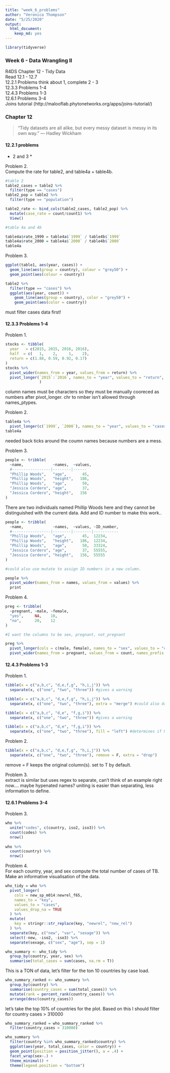 ```yaml
---
title: "week_6_problems"
author: "Veronica Thompson"
date: "5/25/2020"
output: 
  html_document: 
    keep_md: yes
---
```


```r
library(tidyverse)
```

### Week 6 - Data Wrangling II  

R4DS Chapter 12 - Tidy Data   
Read 12.1 - 12.7  
12.2.1 Problems think about 1, complete 2 - 3  
12.3.3 Problems 1-4  
12.4.3 Problems 1-3  
12.6.1 Problems 3-4  
Joins tutorial (http://malooflab.phytonetworks.org/apps/joins-tutorial/)  

### Chapter 12  

> “Tidy datasets are all alike, but every messy dataset is messy in its own way.” –– Hadley Wickham  

#### 12.2.1 problems  
* 2 and 3 *  

Problem 2.  
Compute the rate for table2, and table4a + table4b.  

```r
#table 2
table2_cases = table2 %>%
  filter(type == "cases")
table2_pop = table2 %>%
  filter(type == "population")

table2_rate <- bind_cols(table2_cases, table2_pop) %>%
  mutate(case_rate = count/count1) %>%
  View()
```

```r
#table 4a and 4b

table4a$rate_1999 = table4a$`1999` / table4b$`1999`
table4a$rate_2000 = table4a$`2000` / table4b$`2000`
table4a

```

Problem 3.  
```r
ggplot(table1, aes(year, cases)) + 
  geom_line(aes(group = country), colour = "grey50") + 
  geom_point(aes(colour = country))
```

```r
table2 %>%
  filter(type == "cases") %>%
  ggplot(aes(year, count)) +
    geom_line(aes(group = country), color = "grey50") +
    geom_point(aes(color = country))
```

must filter cases data first!

#### 12.3.3 Problems 1-4  
Problem 1.  
```r
stocks <- tibble(
  year   = c(2015, 2015, 2016, 2016),
  half  = c(   1,    2,     1,    2),
  return = c(1.88, 0.59, 0.92, 0.17)
)
stocks %>% 
  pivot_wider(names_from = year, values_from = return) %>%
  pivot_longer(`2015`:`2016`, names_to = "year", values_to = "return", names_ptypes = list(year = factor())
               )
```

column names must be characters so they must be manually cooreced as numbers after pivot_longer. chr to nmber isn't allowed through names_ptypes.  

Problem 2.  
```r
table4a %>% 
  pivot_longer(c(`1999`, `2000`), names_to = "year", values_to = "cases")
table4a
```

needed back ticks around the coumn names because numbers are a mess.  

Problem 3.  
```r
people <- tribble(
  ~name,             ~names,  ~values,
  #-----------------|--------|------
  "Phillip Woods",   "age",       45,
  "Phillip Woods",   "height",   186,
  "Phillip Woods",   "age",       50,
  "Jessica Cordero", "age",       37,
  "Jessica Cordero", "height",   156
)
```

There are two individuals named Phillip Woods here and they cannot be distinguished with the current data. Add and ID number to make this work..

```r
people <- tribble(
  ~name,             ~names,  ~values, ~ID_number,
  #-----------------|--------|--------|-----------
  "Phillip Woods",   "age",       45,  12234,
  "Phillip Woods",   "height",   186,  12234,
  "Phillip Woods",   "age",       50,  33324,
  "Jessica Cordero", "age",       37,  55555,
  "Jessica Cordero", "height",   156,  55555
)

#could also use mutate to assign ID numbers in a new column.  

people %>%
  pivot_wider(names_from = names, values_from = values) %>%
  print
```

Problem 4.  
```r
preg <- tribble(
  ~pregnant, ~male, ~female,
  "yes",     NA,    10,
  "no",      20,    12
)

#I want the columns to be sex, pregnant, not_pregnant

preg %>%
  pivot_longer(cols = c(male, female), names_to = "sex", values_to = "count") %>%
  pivot_wider(names_from = pregnant, values_from = count, names_prefix = "pregnant_")
```

#### 12.4.3 Problems 1-3  

Problem 1.  
```r
tibble(x = c("a,b,c", "d,e,f,g", "h,i,j")) %>% 
  separate(x, c("one", "two", "three")) #gives a warning

tibble(x = c("a,b,c", "d,e,f,g", "h,i,j")) %>% 
  separate(x, c("one", "two", "three"), extra = "merge") #could also drop

tibble(x = c("a,b,c", "d,e", "f,g,i")) %>% 
  separate(x, c("one", "two", "three")) #gives a warning

tibble(x = c("a,b,c", "d,e", "f,g,i")) %>% 
  separate(x, c("one", "two", "three"), fill = "left") #determines if NA leads or follows
```

Problem 2.  
```r
tibble(x = c("a,b,c", "d,e,f,g", "h,i,j")) %>% 
  separate(x, c("one", "two", "three"), remove = F, extra = "drop")
```

remove = F keeps the original column(s). set to T by default.  

Problem 3.  
extract is similar but uses regex to separate, can't think of an example right now.... maybe hypenated names? uniting is easier than separating, less information to define.  

#### 12.6.1 Problems 3-4  

Problem 3.  
```r
who %>%
  unite("codes", c(country, iso2, iso3)) %>%
  count(codes) %>%
  nrow()
  
who %>%
  count(country) %>%
  nrow()
```

Problem 4.  
For each country, year, and sex compute the total number of cases of TB. Make an informative visualisation of the data.  
```r
who_tidy = who %>%
  pivot_longer(
    cols = new_sp_m014:newrel_f65, 
    names_to = "key", 
    values_to = "cases", 
    values_drop_na = TRUE
  ) %>% 
  mutate(
    key = stringr::str_replace(key, "newrel", "new_rel")
  ) %>%
  separate(key, c("new", "var", "sexage")) %>% 
  select(-new, -iso2, -iso3) %>% 
  separate(sexage, c("sex", "age"), sep = 1)

who_summary <- who_tidy %>%
  group_by(country, year, sex) %>%
  summarise(total_cases = sum(cases, na.rm = T)) 
```

This is a TON of data, let's filter for the ton 10 countries by case load.  
```r
who_summary_ranked <- who_summary %>%
  group_by(country) %>%
  summarise(country_cases = sum(total_cases)) %>%
  mutate(rank = percent_rank(country_cases)) %>%
  arrange(desc(country_cases)) 
```

let's take the top 10% of countries for the plot. Based on this I should filter for country cases > 310000

```r
who_summary_ranked = who_summary_ranked %>%
  filter(country_cases > 310000)
```


```r
who_summary %>%
  filter(country %in% who_summary_ranked$country) %>%
  ggplot(aes(year, total_cases, color = country)) +
  geom_point(position = position_jitter(), a = .4) +
  facet_wrap(sex~.) +
  theme_minimal() + 
  theme(legend.position = "bottom")
```

